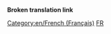 '''Broken translation link'''{{en/-}}
{{en/Bilingual box| Fr
| Cette page est un index des '''fichiers en français''' dans le wiki d'OpenTTD.
| ''This page provides an index for a wide range of '''files in French''' in OpenTTD Wiki.''}}


[[Category:en/French (Français)]][[Category:en/Files in other languages|FR]]